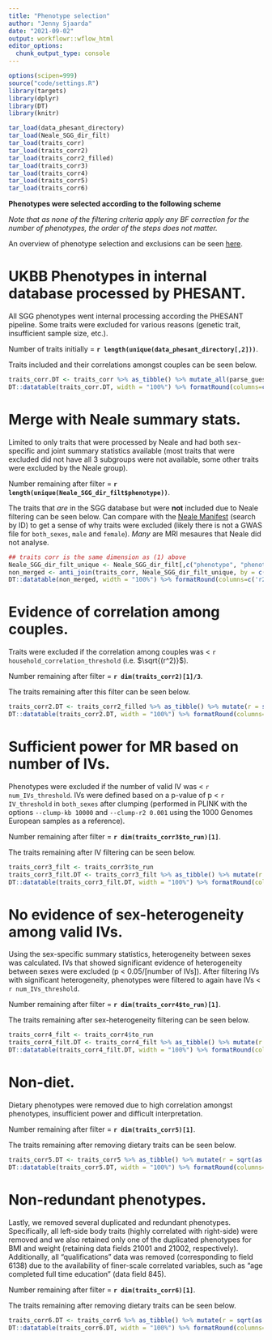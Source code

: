 ```yaml
---
title: "Phenotype selection"
author: "Jenny Sjaarda"
date: "2021-09-02"
output: workflowr::wflow_html
editor_options:
  chunk_output_type: console
---
```


```r

options(scipen=999)
source("code/settings.R")
library(targets)
library(dplyr)
library(DT)
library(knitr)

```

```r

tar_load(data_phesant_directory)
tar_load(Neale_SGG_dir_filt)
tar_load(traits_corr)
tar_load(traits_corr2)
tar_load(traits_corr2_filled)
tar_load(traits_corr3)
tar_load(traits_corr4)
tar_load(traits_corr5)
tar_load(traits_corr6)

```

**Phenotypes were selected according to the following scheme**

*Note that as none of the filtering criteria apply any BF correction for the number of phenotypes, the order of the steps does not matter.*

An overview of phenotype selection and exclusions can be seen [here](assets/phenotype_selection.png).

# UKBB Phenotypes in internal database processed by PHESANT.

All SGG phenotypes went internal processing according the PHESANT pipeline. Some traits were excluded for various reasons (genetic trait, insufficient sample size, etc.).

Number of traits initially = **`r length(unique(data_phesant_directory[,2]))`**.

Traits included and their correlations amongst couples can be seen below. 

```r

traits_corr.DT <- traits_corr %>% as_tibble() %>% mutate_all(parse_guess) %>% mutate(r = sqrt(r2))
DT::datatable(traits_corr.DT, width = "100%") %>% formatRound(columns=c('r2', 'r'), digits = 3)
```


# Merge with Neale summary stats. 

Limited to only traits that were processed by Neale and had both sex-specific and joint summary statistics available (most traits that were excluded did not have all 3 subgroups were not available, some other traits were excluded by the Neale group).

Number remaining after filter = **`r length(unique(Neale_SGG_dir_filt$phenotype))`**.

The traits that *are* in the SGG database but were **not** included due to Neale filtering can be seen below. Can compare with the [Neale Manifest](https://docs.google.com/spreadsheets/d/1kvPoupSzsSFBNSztMzl04xMoSC3Kcx3CrjVf4yBmESU/edit?ts=5b5f17db#gid=178908679) (search by ID) to get a sense of why traits were excluded (likely there is not a GWAS file for `both_sexes`, `male` and `female`). *Many* are MRI mesaures that Neale did not analyse.

```r

## traits corr is the same dimension as (1) above
Neale_SGG_dir_filt_unique <- Neale_SGG_dir_filt[,c("phenotype", "phenotype_sub", "sgg_phesant_name", "description", "SGG_available", "variable_type")] %>% unique()
non_merged <- anti_join(traits_corr, Neale_SGG_dir_filt_unique, by = c("ID"="sgg_phesant_name")) %>% as_tibble() %>% mutate_all(parse_guess) %>% mutate(r = sqrt(r2))
DT::datatable(non_merged, width = "100%") %>% formatRound(columns=c('r2', 'r'), digits = 3)

```

# Evidence of correlation among couples.

Traits were excluded if the correlation among couples was < `r household_correlation_threshold` (i.e. $\sqrt{(r^2)}$). 

Number remaining after filter = **`r dim(traits_corr2)[1]/3`**.

The traits remaining after this filter can be seen below. 

```r

traits_corr2.DT <- traits_corr2_filled %>% as_tibble() %>% mutate(r = sqrt(r2)) %>% dplyr::select(Neale_pheno_ID, description, variable_type, category, N_pairs, r2, r) %>% unique()
DT::datatable(traits_corr2.DT, width = "100%") %>% formatRound(columns=c('r2', 'r'), digits = 3)
```

# Sufficient power for MR based on number of IVs.

Phenotypes were excluded if the number of valid IV was < `r num_IVs_threshold`. IVs were defined based on a p-value of p < `r IV_threshold` in `both_sexes` after clumping (performed in PLINK with the options `--clump-kb 10000` and `--clump-r2 0.001` using the 1000 Genomes European samples as a reference).

Number remaining after filter = **`r dim(traits_corr3$to_run)[1]`**.

The traits remaining after IV filtering can be seen below. 

```r

traits_corr3_filt <- traits_corr3$to_run 
traits_corr3_filt.DT <- traits_corr3_filt %>% as_tibble() %>% mutate(r = sqrt(as.numeric(r2))) %>% dplyr::select(Neale_pheno_ID, description, variable_type, category, N_pairs, r2, r, num_IVs)
DT::datatable(traits_corr3_filt.DT, width = "100%") %>% formatRound(columns=c('r2', 'r'), digits = 3)
```

# No evidence of sex-heterogeneity among valid IVs.

Using the sex-specific summary statistics, heterogeneity between sexes was calculated. IVs that showed significant evidence of heterogeneity between sexes were excluded (p < 0.05/[number of IVs]). After filtering IVs with significant heterogeneity, phenotypes were filtered to again have IVs < `r num_IVs_threshold`.

Number remaining after filter = **`r dim(traits_corr4$to_run)[1]`**.

The traits remaining after sex-heterogeneity filtering can be seen below. 

```r

traits_corr4_filt <- traits_corr4$to_run 
traits_corr4_filt.DT <- traits_corr4_filt %>% as_tibble() %>% mutate(r = sqrt(as.numeric(r2))) %>% dplyr::select(Neale_pheno_ID, description, variable_type, category, N_pairs, r2, r, num_IVs, num_IVs_pass_het)
DT::datatable(traits_corr4_filt.DT, width = "100%") %>% formatRound(columns=c('r2', 'r'), digits = 3)
```

# Non-diet. 

Dietary phenotypes were removed due to high correlation amongst phenotypes, insufficient power and difficult interpretation.

Number remaining after filter = **`r dim(traits_corr5)[1]`**.

The traits remaining after removing dietary traits can be seen below. 

```r

traits_corr5.DT <- traits_corr5 %>% as_tibble() %>% mutate(r = sqrt(as.numeric(r2))) %>% dplyr::select(Neale_pheno_ID, description, variable_type, category, N_pairs, r2, r, num_IVs, num_IVs_pass_het)
DT::datatable(traits_corr5.DT, width = "100%") %>% formatRound(columns=c('r2', 'r'), digits = 3)

```

# Non-redundant phenotypes.

Lastly, we removed several duplicated and redundant phenotypes. Specifically, all left-side body traits (highly correlated with right-side) were removed and we also retained only one of the duplicated phenotypes for BMI and weight (retaining data fields 21001 and 21002, respectively). Additionally, all “qualifications” data was removed (corresponding to field 6138) due to the availability of finer-scale correlated variables, such as “age completed full time education” (data field 845). 

Number remaining after filter = **`r dim(traits_corr6)[1]`**.

The traits remaining after removing dietary traits can be seen below. 

```r

traits_corr6.DT <- traits_corr6 %>% as_tibble() %>% mutate(r = sqrt(as.numeric(r2))) %>% dplyr::select(Neale_pheno_ID, description, variable_type, category, N_pairs, r2, r, num_IVs, num_IVs_pass_het)
DT::datatable(traits_corr6.DT, width = "100%") %>% formatRound(columns=c('r2', 'r'), digits = 3)

```



